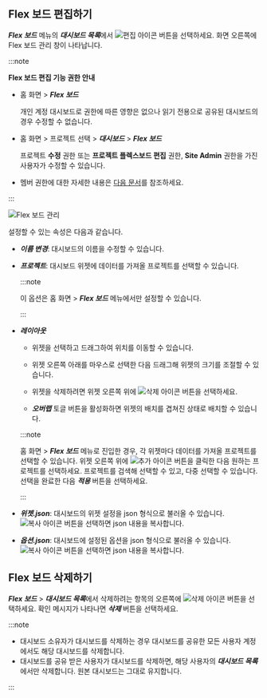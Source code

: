## Flex 보드 편집하기

***Flex 보드*** 메뉴의 ***대시보드 목록***에서 ![편집 아이콘](/img/ico-edit.svg) 버튼을 선택하세요. 화면 오른쪽에 Flex 보드 관리 창이 나타납니다.

:::note

**Flex 보드 편집 기능 권한 안내**

* 홈 화면 > ***Flex 보드***

  개인 계정 대시보드로 권한에 따른 영향은 없으나 읽기 전용으로 공유된 대시보드의 경우 수정할 수 없습니다. 

* 홈 화면 > 프로젝트 선택 > ***대시보드*** > ***Flex 보드***

  프로젝트 **수정** 권한 또는 **프로젝트 플렉스보드 편집** 권한, **Site Admin** 권한을 가진 사용자가 수정할 수 있습니다.

* 멤버 권한에 대한 자세한 내용은 [다음 문서](../project/project-structure#member-auth)를 참조하세요.

:::

![Flex 보드 관리](/img/flexboard-manage.png)

설정할 수 있는 속성은 다음과 같습니다.

* ***이름 변경***: 대시보드의 이름을 수정할 수 있습니다.

* ***프로젝트***: 대시보드 위젯에 데이터를 가져올 프로젝트를 선택할 수 있습니다.

  :::note

  이 옵션은 홈 화면 > ***Flex 보드*** 메뉴에서만 설정할 수 있습니다.
  
  :::

* ***레이아웃***

  * 위젯을 선택하고 드래그하여 위치를 이동할 수 있습니다.

  * 위젯 오른쪽 아래를 마우스로 선택한 다음 드래그해 위젯의 크기를 조절할 수 있습니다.

  * 위젯을 삭제하려면 위젯 오른쪽 위에 ![삭제 아이콘](/img/ico-trash.svg) 버튼을 선택하세요.

  * ***오버랩*** 토글 버튼을 활성화하면 위젯의 배치를 겹쳐진 상태로 배치할 수 있습니다.

  :::note

  홈 화면 > ***Flex 보드*** 메뉴로 진입한 경우, 각 위젯마다 데이터를 가져올 프로젝트를 선택할 수 있습니다. 위젯 오른쪽 위에 ![추가 아이콘](/img/ico-add.svg) 버튼을 클릭한 다음 원하는 프로젝트를 선택하세요. 프로젝트를 검색해 선택할 수 있고, 다중 선택할 수 있습니다. 선택을 완료한 다음 ***적용*** 버튼을 선택하세요.
  
  :::

* ***위젯.json***: 대시보드의 위젯 설정을 json 형식으로 불러올 수 있습니다. ![복사 아이콘](/img/ico-copy.svg) 버튼을 선택하면 json 내용을 복사합니다.

* ***옵션.json***: 대시보드에 설정된 옵션을 json 형식으로 불러올 수 있습니다. ![복사 아이콘](/img/ico-copy.svg) 버튼을 선택하면 json 내용을 복사합니다.


## Flex 보드 삭제하기

***Flex 보드*** > ***대시보드 목록***에서 삭제하려는 항목의 오른쪽에 ![삭제 아이콘](/img/ico-trash.svg) 버튼을 선택하세요. 확인 메시지가 나타나면 ***삭제*** 버튼을 선택하세요.

:::note

* 대시보드 소유자가 대시보드를 삭제하는 경우 대시보드를 공유한 모든 사용자 계정에서도 해당 대시보드를 삭제합니다.
* 대시보드를 공유 받은 사용자가 대시보드를 삭제하면, 해당 사용자의 ***대시보드 목록***에서만 삭제합니다. 원본 대시보드는 그대로 유지합니다.

:::